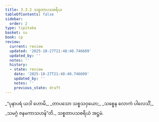 ```yaml
---
title: 3.3.2 သစ္စတာပသစရိယ
tableOfContents: false
sidebar:
  order: 2
type: tipitaka
basket: su
book: cp
review:
  current: review
  updated: '2025-10-27T21:48:40.746609'
  updated_by: ''
  notes: ''
  history:
  - state: review
    date: '2025-10-27T21:48:40.746609'
    updated_by: ''
    notes: ''
    previous_state: draft
---
```



<ReviewStatus review={frontmatter.review} showDetails={true} />

<HypothesisAnnotation frontmatter={frontmatter} />

<DynamicBreadcrumb />

<Division number="71" book="cp" e="ch" v="21" p="414">

<Paragraph number="346" type="verses" book="cp">
_“ပုနာပရံ ယဒါ ဟောမိ,_  
_တာပသော သစ္စသဝှယော;_  
_သစ္စေန လောကံ ပါလေသိံ,_  
_သမဂ္ဂံ ဇနမကာသဟန်”တိ._  


</Paragraph>
</Division>

<Paragraph number="347" type="center" book="cp">
သစ္စတာပသစရိယံ အဋ္ဌမံ.
</Paragraph>